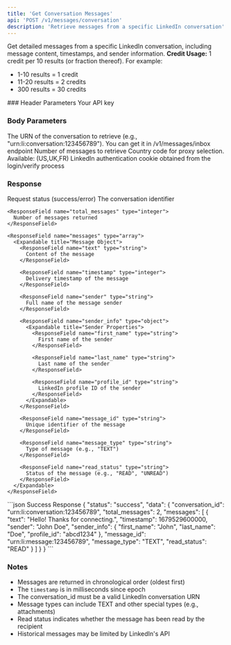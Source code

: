 ```yaml
---
title: 'Get Conversation Messages'
api: 'POST /v1/messages/conversation'
description: 'Retrieve messages from a specific LinkedIn conversation'
---
```


Get detailed messages from a specific LinkedIn conversation, including message content, timestamps, and sender information.
<Note>
  **Credit Usage:** 1 credit per 10 results (or fraction thereof). For example:
  - 1-10 results = 1 credit
  - 11-20 results = 2 credits
  - 300 results = 30 credits
</Note>
### Header Parameters

<ParamField header="x-api-key" type="string" required>
  Your API key
</ParamField>

### Body Parameters

<ParamField body="conversation_id" type="string" required>
  The URN of the conversation to retrieve (e.g., "urn:li:conversation:123456789").
  You can get it in /v1/messages/inbox endpoint
</ParamField>

<ParamField body="total_results" type="integer" default="10">
  Number of messages to retrieve
</ParamField>
<ParamField body="country" type="string" default="FR">
  Country code for proxy selection. Available: (US,UK,FR)
</ParamField>
<ParamField body="login_cookie" type="string" required>
  LinkedIn authentication cookie obtained from the login/verify process
</ParamField>

### Response

<ResponseField name="status" type="string">
  Request status (success/error)
</ResponseField>

<ResponseField name="data" type="object">
  <Expandable title="Properties">
    <ResponseField name="conversation_id" type="string">
      The conversation identifier
    </ResponseField>

    <ResponseField name="total_messages" type="integer">
      Number of messages returned
    </ResponseField>

    <ResponseField name="messages" type="array">
      <Expandable title="Message Object">
        <ResponseField name="text" type="string">
          Content of the message
        </ResponseField>

        <ResponseField name="timestamp" type="integer">
          Delivery timestamp of the message
        </ResponseField>

        <ResponseField name="sender" type="string">
          Full name of the message sender
        </ResponseField>

        <ResponseField name="sender_info" type="object">
          <Expandable title="Sender Properties">
            <ResponseField name="first_name" type="string">
              First name of the sender
            </ResponseField>
            
            <ResponseField name="last_name" type="string">
              Last name of the sender
            </ResponseField>
            
            <ResponseField name="profile_id" type="string">
              LinkedIn profile ID of the sender
            </ResponseField>
          </Expandable>
        </ResponseField>

        <ResponseField name="message_id" type="string">
          Unique identifier of the message
        </ResponseField>

        <ResponseField name="message_type" type="string">
          Type of message (e.g., "TEXT")
        </ResponseField>

        <ResponseField name="read_status" type="string">
          Status of the message (e.g., "READ", "UNREAD")
        </ResponseField>
      </Expandable>
    </ResponseField>
  </Expandable>
</ResponseField>

<ResponseExample>
```json Success Response
{
  "status": "success",
  "data": {
    "conversation_id": "urn:li:conversation:123456789",
    "total_messages": 2,
    "messages": [
      {
        "text": "Hello! Thanks for connecting.",
        "timestamp": 1679529600000,
        "sender": "John Doe",
        "sender_info": {
          "first_name": "John",
          "last_name": "Doe",
          "profile_id": "abcd1234"
        },
        "message_id": "urn:li:message:123456789",
        "message_type": "TEXT",
        "read_status": "READ"
      }
    ]
  }
}
```

</ResponseExample>

### Notes
- Messages are returned in chronological order (oldest first)
- The `timestamp` is in milliseconds since epoch
- The conversation_id must be a valid LinkedIn conversation URN
- Message types can include TEXT and other special types (e.g., attachments)
- Read status indicates whether the message has been read by the recipient
- Historical messages may be limited by LinkedIn's API